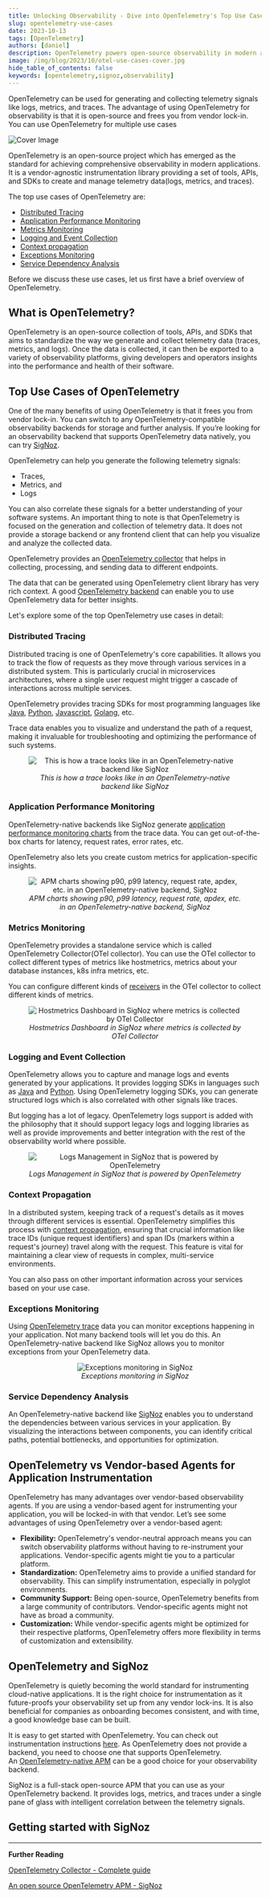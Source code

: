 ```yaml
---
title: Unlocking Observability - Dive into OpenTelemetry's Top Use Cases
slug: opentelemetry-use-cases
date: 2023-10-13
tags: [OpenTelemetry]
authors: [daniel]
description: OpenTelemetry powers open-source observability in modern applications. OpenTelemetry’s top use cases include distributed tracing, performance monitoring, context propagation, service dependency analysis, and more. It has many advantages over vendor-based agents...
image: /img/blog/2023/10/otel-use-cases-cover.jpg
hide_table_of_contents: false
keywords: [opentelemetry,signoz,observability]
---
```


<head>
  <link rel="canonical" href="https://signoz.io/blog/opentelemetry-use-cases/"/>
</head>



OpenTelemetry can be used for generating and collecting telemetry signals like logs, metrics, and traces. The advantage of using OpenTelemetry for observability is that it is open-source and frees you from vendor lock-in. You can use OpenTelemetry for multiple use cases



![Cover Image](/img/blog/2023/10/otel-use-cases-cover.webp)

OpenTelemetry is an open-source project which has emerged as the standard for achieving comprehensive observability in modern applications. It is a vendor-agnostic instrumentation library providing a set of tools, APIs, and SDKs to create and manage telemetry data(logs, metrics, and traces).

The top use cases of OpenTelemetry are:

- [Distributed Tracing](#distributed-tracing)
- [Application Performance Monitoring](#application-performance-monitoring)
- [Metrics Monitoring](#metrics-monitoring)
- [Logging and Event Collection](#logging-and-event-collection)
- [Context propagation](#context-propagation)
- [Exceptions Monitoring](#exceptions-monitoring)
- [Service Dependency Analysis](#service-dependency-analysis)

Before we discuss these use cases, let us first have a brief overview of OpenTelemetry.

## What is OpenTelemetry?

OpenTelemetry is an open-source collection of tools, APIs, and SDKs that aims to standardize the way we generate and collect telemetry data (traces, metrics, and logs). Once the data is collected, it can then be exported to a variety of observability platforms, giving developers and operators insights into the performance and health of their software.

## Top Use Cases of OpenTelemetry

One of the many benefits of using OpenTelemetry is that it frees you from vendor lock-in. You can switch to any OpenTelemetry-compatible observability backends for storage and further analysis. If you’re looking for an observability backend that supports OpenTelemetry data natively, you can try [SigNoz](https://signoz.io/).

OpenTelemetry can help you generate the following telemetry signals:

- Traces,
- Metrics, and
- Logs

You can also correlate these signals for a better understanding of your software systems. An important thing to note is that OpenTelemetry is focused on the generation and collection of telemetry data. It does not provide a storage backend or any frontend client that can help you visualize and analyze the collected data.

OpenTelemetry provides an [OpenTelemetry collector](https://signoz.io/blog/opentelemetry-collector-complete-guide/) that helps in collecting, processing, and sending data to different endpoints.

The data that can be generated using OpenTelemetry client library has very rich context. A good [OpenTelemetry backend](https://signoz.io/blog/opentelemetry-backend/) can enable you to use OpenTelemetry data for better insights.

Let's explore some of the top OpenTelemetry use cases in detail:

### Distributed Tracing

Distributed tracing is one of OpenTelemetry's core capabilities. It allows you to track the flow of requests as they move through various services in a distributed system. This is particularly crucial in microservices architectures, where a single user request might trigger a cascade of interactions across multiple services.

OpenTelemetry provides tracing SDKs for most programming languages like [Java](https://signoz.io/docs/instrumentation/java/), [Python](https://signoz.io/docs/instrumentation/python/), [Javascript](https://signoz.io/docs/instrumentation/javascript/), [Golang](https://signoz.io/docs/instrumentation/golang/), etc.

Trace data enables you to visualize and understand the path of a request, making it invaluable for troubleshooting and optimizing the performance of such systems.

<figure data-zoomable align='center'>
    <img src="/img/blog/common/signoz_flamegraphs.webp" alt="This is how a trace looks like in an OpenTelemetry-native backend like SigNoz"/>
    <figcaption><i>This is how a trace looks like in an OpenTelemetry-native backend like SigNoz</i></figcaption>
</figure>

### Application Performance Monitoring

OpenTelemetry-native backends like SigNoz generate [application performance monitoring charts](https://signoz.io/docs/userguide/metrics/#what-are-application-metrics) from the trace data. You can get out-of-the-box charts for latency, request rates, error rates, etc.

OpenTelemetry also lets you create custom metrics for application-specific insights.

<figure data-zoomable align='center'>
    <img src="/img/blog/common/signoz_charts_application_metrics.webp" alt="APM charts showing p90, p99 latency, request rate, apdex, etc. in an OpenTelemetry-native backend, SigNoz"/>
    <figcaption><i>APM charts showing p90, p99 latency, request rate, apdex, etc. in an OpenTelemetry-native backend, SigNoz</i></figcaption>
</figure>

### Metrics Monitoring

OpenTelemetry provides a standalone service which is called OpenTelemetry Collector(OTel collector). You can use the OTel collector to collect different types of metrics like hostmetrics, metrics about your database instances, k8s infra metrics, etc.

You can configure different kinds of [receivers](https://signoz.io/blog/opentelemetry-collector-complete-guide/#configuring-receivers) in the OTel collector to collect different kinds of metrics.

<figure data-zoomable align='center'>
    <img src="/img/blog/common/signoz-infra-metrics.webp" alt="Hostmetrics Dashboard in SigNoz where metrics is collected by OTel Collector"/>
    <figcaption><i>Hostmetrics Dashboard in SigNoz where metrics is collected by OTel Collector</i></figcaption>
</figure>

### Logging and Event Collection

OpenTelemetry allows you to capture and manage logs and events generated by your applications. It provides logging SDKs in languages such as [Java](https://signoz.io/docs/userguide/collecting_application_logs_otel_sdk_java/) and [Python](https://signoz.io/docs/userguide/collecting_application_logs_otel_sdk_python/). Using OpenTelemetry logging SDKs, you can generate structured logs which is also correlated with other signals like traces.

But logging has a lot of legacy. OpenTelemetry logs support is added with the philosophy that it should support legacy logs and logging libraries as well as provide improvements and better integration with the rest of the observability world where possible.

<figure data-zoomable align='center'>
    <img src="/img/blog/common/signoz_logs_raw_color.webp" alt="Logs Management in SigNoz that is powered by OpenTelemetry"/>
    <figcaption><i>Logs Management in SigNoz that is powered by OpenTelemetry</i></figcaption>
</figure>

### Context Propagation

In a distributed system, keeping track of a request's details as it moves through different services is essential. OpenTelemetry simplifies this process with [context propagation](https://signoz.io/blog/opentelemetry-context-propagation/), ensuring that crucial information like trace IDs (unique request identifiers) and span IDs (markers within a request's journey) travel along with the request. This feature is vital for maintaining a clear view of requests in complex, multi-service environments.

You can also pass on other important information across your services based on your use case.

### Exceptions Monitoring

Using [OpenTelemetry trace](https://signoz.io/blog/opentelemetry-distributed-tracing-part-1/) data you can monitor exceptions happening in your application. Not many backend tools will let you do this. An OpenTelemetry-native backend like SigNoz allows you to monitor exceptions from your OpenTelemetry data.

<figure data-zoomable align='center'>
    <img src="/img/blog/common/signoz_exceptions_monitoring.webp" alt="Exceptions monitoring in SigNoz"/>
    <figcaption><i>Exceptions monitoring in SigNoz</i></figcaption>
</figure>

### Service Dependency Analysis

An OpenTelemetry-native backend like [SigNoz](https://signoz.io/) enables you to understand the dependencies between various services in your application. By visualizing the interactions between components, you can identify critical paths, potential bottlenecks, and opportunities for optimization.

## OpenTelemetry vs Vendor-based Agents for Application Instrumentation

OpenTelemetry has many advantages over vendor-based observability agents. If you are using a vendor-based agent for instrumenting your application, you will be locked-in with that vendor. Let’s see some advantages of using OpenTelemetry over a vendor-based agent:

- **Flexibility:** OpenTelemetry's vendor-neutral approach means you can switch observability platforms without having to re-instrument your applications. Vendor-specific agents might tie you to a particular platform.
- **Standardization:** OpenTelemetry aims to provide a unified standard for observability. This can simplify instrumentation, especially in polyglot environments.
- **Community Support:** Being open-source, OpenTelemetry benefits from a large community of contributors. Vendor-specific agents might not have as broad a community.
- **Customization:** While vendor-specific agents might be optimized for their respective platforms, OpenTelemetry offers more flexibility in terms of customization and extensibility.

## OpenTelemetry and SigNoz

OpenTelemetry is quietly becoming the world standard for instrumenting cloud-native applications. It is the right choice for instrumentation as it future-proofs your observability set up from any vendor lock-ins. It is also beneficial for companies as onboarding becomes consistent, and with time, a good knowledge base can be built.

It is easy to get started with OpenTelemetry. You can check out instrumentation instructions [here](https://signoz.io/docs/instrumentation/). As OpenTelemetry does not provide a backend, you need to choose one that supports OpenTelemetry. An [OpenTelemetry-native APM](https://signoz.io/blog/opentelemetry-apm/) can be a good choice for your observability backend.

SigNoz is a full-stack open-source APM that you can use as your OpenTelemetry backend. It provides logs, metrics, and traces under a single pane of glass with intelligent correlation between the telemetry signals.

## Getting started with SigNoz

<GetStartedSigNoz />

---

**Further Reading**

[OpenTelemetry Collector - Complete guide](https://signoz.io/blog/opentelemetry-collector-complete-guide/)

[An open source OpenTelemetry APM - SigNoz](https://signoz.io/blog/opentelemetry-apm/)
